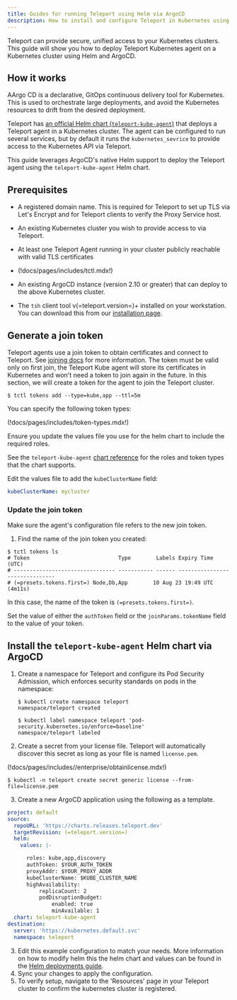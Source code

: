 ```yaml
---
title: Guides for running Teleport using Helm via ArgoCD
description: How to install and configure Teleport in Kubernetes using Helm and ArgoCD
---
```


Teleport can provide secure, unified access to your Kubernetes clusters. This
guide will show you how to deploy Teleport Kubernetes agent on a Kubernetes cluster using Helm
and ArgoCD.

## How it works

AArgo CD is a declarative, GitOps continuous delivery tool for Kubernetes. This is used to orchestrate large deployments, and avoid the Kubernetes resources to drift from the desired deployment.

Teleport has [an official Helm chart (`teleport-kube-agent`)](../../../reference/helm-reference/teleport-kube-agent.mdx) that deploys a Teleport agent in a Kubernetes cluster. The agent can be configured to run several services, but by default it runs the `kubernetes_sevrice` to provide access to the Kubernetes API via Teleport.

This guide leverages ArgoCD's native Helm support to deploy the Teleport agent using the `teleport-kube-agent` Helm chart.

## Prerequisites

- A registered domain name. This is required for Teleport to set up TLS via
  Let's Encrypt and for Teleport clients to verify the Proxy Service host.

- An existing Kubernetes cluster you wish to provide access to via Teleport.

- At least one Teleport Agent running in your cluster publicly reachable with
  valid TLS certificates

 - (!docs/pages/includes/tctl.mdx!)

- An existing ArgoCD instance (version 2.10 or greater) that can deploy to the
  above Kubernetes cluster.

- The `tsh` client tool v(=teleport.version=)+ installed on your workstation.
  You can download this from our [installation page](../../../installation/installation.mdx).
  
## Generate a join token

Teleport agents use a join token to obtain certificates and connect to Teleport. See [joining docs](../../../reference/join-methods.mdx) for more information.
The token must be valid only on first join, the Teleport Kube agent will store its
certificates in Kubernetes and won't need a token to join again in the future.
In this section, we will create a token for the agent to join the Teleport cluster.
```code
$ tctl tokens add --type=kube,app --ttl=5m
```

You can specify the following token types:

(!docs/pages/includes/token-types.mdx!)

Ensure you update the values file you use for the helm chart
to include the required roles.

See the `teleport-kube-agent` [chart
reference](../../../reference/helm-reference/teleport-kube-agent.mdx#roles) for the
roles and token types that the chart supports.

Edit the values file to add the `kubeClusterName` field:

```yaml
kubeClusterName: mycluster
```

### Update the join token

Make sure the agent's configuration file refers to the new join token.

1. Find the name of the join token you created:

```code
$ tctl tokens ls
# Token                            Type        Labels Expiry Time (UTC)
# -------------------------------- ----------- ------ -------------------------------
# (=presets.tokens.first=) Node,Db,App        10 Aug 23 19:49 UTC (4m11s)
```

In this case, the name of the token is `(=presets.tokens.first=)`.

Set the value of either the `authToken` field or the `joinParams.tokenName`
field to the value of your token.

## Install the `teleport-kube-agent` Helm chart via ArgoCD

1. Create a namespace for Teleport and configure its Pod Security Admission,
   which enforces security standards on pods in the namespace:

   ```code
   $ kubectl create namespace teleport
   namespace/teleport created
   
   $ kubectl label namespace teleport 'pod-security.kubernetes.io/enforce=baseline'
   namespace/teleport labeled
   ```

2. Create a secret from your license file. Teleport will automatically discover
   this secret as long as your file is named `license.pem`.

(!docs/pages/includes//enterprise/obtainlicense.mdx!)

```code
$ kubectl -n teleport create secret generic license --from-file=license.pem
```

3. Create a new ArgoCD application using the following as a template.

``` yaml
project: default
source:
  repoURL: 'https://charts.releases.teleport.dev'
  targetRevision: (=teleport.version=)
  helm:
    values: |-

      roles: kube,app,discovery
      authToken: $YOUR_AUTH_TOKEN
      proxyAddr: $YOUR_PROXY_ADDR
      kubeClusterName: $KUBE_CLUSTER_NAME
      highAvailability:
          replicaCount: 2
          podDisruptionBudget:
              enabled: true
              minAvailable: 1
  chart: teleport-kube-agent
destination:
  server: 'https://kubernetes.default.svc'
  namespace: teleport
```

3. Edit this example configuration to match your needs.
   More information on how to modify helm this the helm chart
   and values can be found in the [Helm deployments guide](./helm-deployments.mdx).
4. Sync your changes to apply the configuration.
5. To verify setup, navigate to the 'Resources' page in your Teleport
   cluster to confirm the kubernetes cluster is registered.
